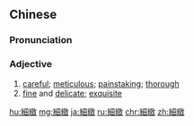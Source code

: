 {{also|细致}}
==Chinese==
{{zh-forms|s=细致}}

===Pronunciation===
{{zh-pron
|m=xìzhì
|c=sai3 zi3
|mn=sè-tì
|cat=a
}}

===Adjective===
{{zh-adj}}

# [[careful]]; [[meticulous]]; [[painstaking]]; [[thorough]]
# [[fine]] and [[delicate]]; [[exquisite]]

{{zh-cat|Intermediate}}

[[hu:細緻]]
[[mg:細緻]]
[[ja:細緻]]
[[ru:細緻]]
[[chr:細緻]]
[[zh:細緻]]